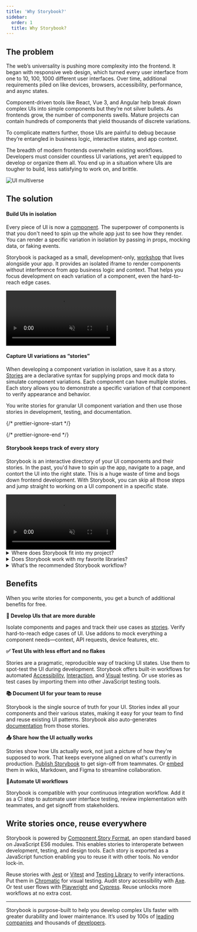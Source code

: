 ```yaml
---
title: 'Why Storybook?'
sidebar:
  order: 1
  title: Why Storybook?
---
```


## The problem

The web’s universality is pushing more complexity into the frontend. It began with responsive web design, which turned every user interface from one to 10, 100, 1000 different user interfaces. Over time, additional requirements piled on like devices, browsers, accessibility, performance, and async states.

Component-driven tools like React, Vue 3, and Angular help break down complex UIs into simple components but they’re not silver bullets. As frontends grow, the number of components swells. Mature projects can contain hundreds of components that yield thousands of discrete variations.

To complicate matters further, those UIs are painful to debug because they’re entangled in business logic, interactive states, and app context.

The breadth of modern frontends overwhelm existing workflows. Developers must consider countless UI variations, yet aren’t equipped to develop or organize them all. You end up in a situation where UIs are tougher to build, less satisfying to work on, and brittle.

![UI multiverse](../_assets/get-started/multiverse.png)

## The solution

#### Build UIs in isolation

Every piece of UI is now a [component](https://www.componentdriven.org/). The superpower of components is that you don't need to spin up the whole app just to see how they render. You can render a specific variation in isolation by passing in props, mocking data, or faking events.

Storybook is packaged as a small, development-only, [workshop](https://bradfrost.com/blog/post/a-frontend-workshop-environment/) that lives alongside your app. It provides an isolated iframe to render components without interference from app business logic and context. That helps you focus development on each variation of a component, even the hard-to-reach edge cases.

<video autoPlay muted playsInline loop>
  <source src="./whats-a-story.mp4" type="video/mp4" />
</video>

#### Capture UI variations as “stories”

When developing a component variation in isolation, save it as a story. [Stories](https://github.com/ComponentDriven/csf) are a declarative syntax for supplying props and mock data to simulate component variations. Each component can have multiple stories. Each story allows you to demonstrate a specific variation of that component to verify appearance and behavior.

You write stories for granular UI component variation and then use those stories in development, testing, and documentation.

{/* prettier-ignore-start */}

<CodeSnippets path="histogram-story.md" usesCsf3 csf2Path="why-storybook#snippet-histogram-story" />

{/* prettier-ignore-end */}

#### Storybook keeps track of every story

Storybook is an interactive directory of your UI components and their stories. In the past, you'd have to spin up the app, navigate to a page, and contort the UI into the right state. This is a huge waste of time and bogs down frontend development. With Storybook, you can skip all those steps and jump straight to working on a UI component in a specific state.

<video autoPlay muted playsInline loop>
  <source src="./7.0-storybook-hero-video.mp4" type="video/mp4" />
</video>

<details>
  <summary>Where does Storybook fit into my project?</summary>

  Storybook is packaged as a small, development-only, [workshop](https://bradfrost.com/blog/post/a-frontend-workshop-environment/) that lives alongside your app. Install it by [running a command](../get-started/install.md).

  During development, run it in a separate node process. If you’re working on UI in isolation, the only thing you’ll need to run is Storybook.
</details>

<details>
  <summary>Does Storybook work with my favorite libraries?</summary>

  Storybook aims to integrate with industry-standard tools and platforms to simplify setup. Thanks to our ambitious developer community, we’ve made significant progress. There are hundreds of [addons](https://storybook.js.org/addons/) and tutorials that walk through how to set up Storybook in all types of projects.

  If you’re using a niche framework or a recently launched tool, we might not have an integration for it yet. Consider creating a [proof of concept](../addons/writing-addons.md) yourself first to lead the way for the rest of the community.
</details>

<details>
  <summary>What’s the recommended Storybook workflow?</summary>

  Every team is different and so is their workflow. Storybook is designed to be incrementally adoptable. Teams can gradually try features to see what works best for them.

  Most community members choose a [Component-Driven](https://www.componentdriven.org/) workflow. UIs are developed in isolation from the “bottom up” starting with basic components then progressively combined to assemble pages.

  1. Build each component in isolation and write stories for its variations.
  2. Compose small components together to enable more complex functionality.
  3. Assemble pages by combining composite components.
  4. Integrate pages into your project by hooking up data and business logic.
</details>

## Benefits

When you write stories for components, you get a bunch of additional benefits for free.

**📝 Develop UIs that are more durable**

Isolate components and pages and track their use cases as [stories](../writing-stories/index.md). Verify hard-to-reach edge cases of UI. Use addons to mock everything a component needs—context, API requests, device features, etc.

**✅ Test UIs with less effort and no flakes**

Stories are a pragmatic, reproducible way of tracking UI states. Use them to spot-test the UI during development. Storybook offers built-in workflows for automated [Accessibility](../writing-tests/accessibility-testing.md), [Interaction](../writing-tests/interaction-testing.md), and [Visual](../writing-tests/visual-testing.md) testing. Or use stories as test cases by importing them into other JavaScript testing tools.

**📚 Document UI for your team to reuse**

Storybook is the single source of truth for your UI. Stories index all your components and their various states, making it easy for your team to find and reuse existing UI patterns. Storybook also auto-generates [documentation](../writing-docs/index.md) from those stories.

**📤 Share how the UI actually works**

Stories show how UIs actually work, not just a picture of how they're supposed to work. That keeps everyone aligned on what's currently in production. [Publish Storybook](../sharing/publish-storybook.md) to get sign-off from teammates. Or [embed](../sharing/embed.md) them in wikis, Markdown, and Figma to streamline collaboration.

**🚦Automate UI workflows**

Storybook is compatible with your continuous integration workflow. Add it as a CI step to automate user interface testing, review implementation with teammates, and get signoff from stakeholders.

## Write stories once, reuse everywhere

Storybook is powered by [Component Story Format](https://github.com/ComponentDriven/csf), an open standard based on JavaScript ES6 modules. This enables stories to interoperate between development, testing, and design tools. Each story is exported as a JavaScript function enabling you to reuse it with other tools. No vendor lock-in.

Reuse stories with [Jest](https://jestjs.io/) or [Vitest](https://vitest.dev/) and [Testing Library](https://testing-library.com/) to verify interactions. Put them in [Chromatic](https://www.chromatic.com/?utm_source=storybook_website\&utm_medium=link\&utm_campaign=storybook) for visual testing. Audit story accessibility with [Axe](https://github.com/dequelabs/axe-core). Or test user flows with [Playwright](https://playwright.dev/) and [Cypress](https://www.cypress.io/). Reuse unlocks more workflows at no extra cost.

***

Storybook is purpose-built to help you develop complex UIs faster with greater durability and lower maintenance. It’s used by 100s of [leading companies](https://storybook.js.org/showcase) and thousands of [developers](https://github.com/storybookjs/storybook/).
